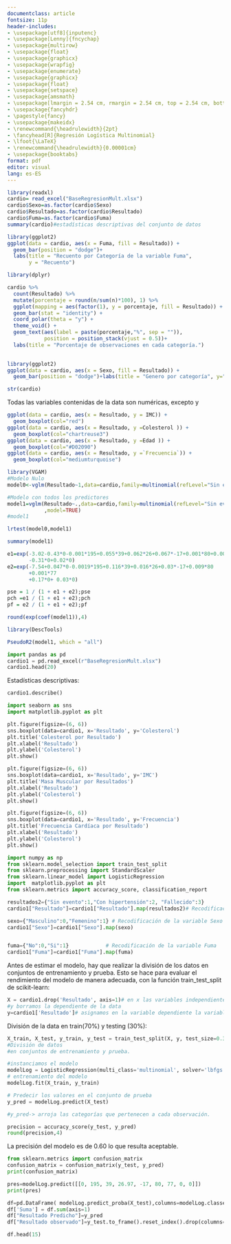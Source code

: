 ---
documentclass: article 
fontsize: 11p
header-includes:
- \usepackage[utf8]{inputenc} 
- \usepackage[Lenny]{fncychap}
- \usepackage{multirow}
- \usepackage{float}
- \usepackage{graphicx}
- \usepackage{wrapfig}
- \usepackage{enumerate}
- \usepackage{graphicx}
- \usepackage{float}
- \usepackage{setspace}
- \usepackage{amsmath}
- \usepackage[lmargin = 2.54 cm, rmargin = 2.54 cm, top = 2.54 cm, bottom = 2.54 cm]{geometry}
- \usepackage{fancyhdr}
- \pagestyle{fancy}
- \usepackage{makeidx}
- \renewcommand{\headrulewidth}{2pt}
- \fancyhead[R]{Regresión Logística Multinomial}
- \lfoot{\LaTeX}
- \renewcommand{\headrulewidth}{0.00001cm}
- \usepackage{booktabs}
format: pdf 
editor: visual 
lang: es-ES
---

```{=tex}
\begin{titlepage}
\fontsize{10pt}{19pt}\selectfont
\centering
{\bfseries\LARGE UNIVERSIDAD DE EL SALVADOR}\\
\vspace{0.4cm}
{\bfseries\LARGE FACULTAD MULDISCIPLINARIA DE OCCIDENTE}\\
\vspace{0.4cm}
{\bfseries\LARGE DEPARTAMENTO DE MATEM\'ATICA\par}
\vspace{1cm}
{\bfseries\LARGE LICENCIATURA EN ESTAD\'ISTICA\par}
\vspace{0.5cm}
{\includegraphics[width = 0.4\textwidth]{UES.png}\par}
\vspace{0.7cm}
{\bfseries\LARGE APLICACI\'ON DE REGRESI\'ON LOG\'ISTICA MULTINOMIAL A RESULTADOS DEL ESTUDIO DE FRAMINGHAM\par}
\vspace{0.5cm}
{\bfseries\LARGE DOCENTE: \par}
{\bfseries\LARGE LICENCIADO. JAIME ISAAC PEÑA \par}
\vspace{1cm}
{\bfseries\LARGE PRESENTADO POR: \par}
{\bfseries\LARGE Darlyn Iveth Puentes Jimenez \par}
\vfill
{\bfseries\Large   \par}
\thispagestyle{empty}
\end{titlepage}
\thispagestyle{empty}
\newpage
\thispagestyle{empty}
\newpage
\begin{spacing}{1.5}
\tableofcontents
\thispagestyle{empty}
\end{spacing}
\newpage
```
\subsection { 1. Regresión Logística Binomial y Multinomial}

```{=tex}
\begingroup
\begin{spacing}{1.5}

\hspace{1.27cm}La Regresión Logística Binomial es un método estadístico utilizado en análisis de datos para predecir la probabilidad de que un resultado pertenezca a una categoría específica o para estimar la probabilidad de un evento binario en función de una o más variables independientes.La salida de un modelo de regresión logística no es una predicción numérica en el sentido tradicional, sino una probabilidad. Generalmente, se establece un umbral (por ejemplo, 0.5) y se considera que si la probabilidad calculada es mayor que ese umbral, el evento es probable (1), y si es menor, el evento es improbable (0).

\hspace{1.27cm}La Regresión Logística Multinomial es un método estadístico utilizado para modelar y predecir relaciones entre una variable dependiente categórica nominal (que tiene más de dos categorías) y una o más variables independientes, que pueden ser categóricas o continuas. El objetivo principal es entender cómo las variables independientes influyen en la probabilidad de pertenecer a una categoría específica de la variable dependiente. En términos más sencillos, la regresión logística multinomial se utiliza para predecir en cuál de varias categorías posibles caerá una observación en función de las variables explicativas. Las Probabilidades de cada alternativa en un modelo logit multinomial se expresan de la siguiente manera:
\end{spacing}
\endgroup
\begin{center} 



$P_{ij}=P(Y_{i}=j)=\frac{e^{-(\beta_{1j}+\beta_{2j}X_{2i}+\ldots+\beta_{kj}X_{ki})}}{1+\sum_{g=1}^{J}e^{-(\beta_{1j}+\beta_{2j}X_{2i}+\ldots+\beta_{kj}X_{ki})}},    j=1,2,...J $


$P_{i0}=P(Y_{i}=j)=\frac{1}{1+\sum_{g=1}^{J}e^{-(\beta_{1j}+\beta_{2j}X_{2i}+\ldots+\beta_{kj}X_{ki})}}$


\end{center}
```
```{=tex}
\subsection{2. Aplicación de Regresión Logística Multinomial en R}

\subsubsection{2.1 Análisis Exploratorio Univariado en R }
```
```{=tex}
\begingroup
\begin{spacing}{1.5}
\hspace{1.27cm}Antes de iniciar con el análisis de Regresión Logística conviene realizar un análisis descriptivo univariante para ver la relación entre la variable dependiente y las independientes por separado. Con aquellas variables métricas se realizarán una comparación  de las medias de los grupos de la variable dependiente.
\end{spacing}
\endgroup
```
```{=tex}
\begingroup
\begin{spacing}{1.5}

\hspace{1.27cm}La base que se utilizará para realizar la aplicación de Regresión Logística
Multinomial corresponde al famoso estudio de Framingham, también conocido como
el Framingham Heart Study (FHS), el cual es uno de los estudios epidemiológicos
más influyentes y largos en la historia de la investigación médica. Este estudio
se lleva a cabo en la ciudad de Framingham, Massachusetts, Estados Unidos. El
Framingham Heart Study se inició en 1948 y ha sido fundamental para mejorar la
comprensión de las enfermedades cardiovasculares y sus factores de riesgo. El
objetivo es analizar que factores de riesgo cardiovascular están relacionados con
los diferentes resultados en el Estudio de Framingham. Las variables que se
utilizarán en este caso están recogidas en el siguiente cuadro:

\end{spacing}
\endgroup 
\renewcommand{\arraystretch}{1.0}
```
\newpage

```{=tex}
\begin{table}[h!]
  \caption{Descripción de los datos.}
  \begin{tabular}{c|c|c}
  \toprule
  Variable  & Descripción & Codificación\\
  \midrule
  Sexo & Sexo del Paciente & 1="Femenino", 0=               "Masculino"\\
  
  Colesterol & nivel de colesterol  & Nivel continuo de   Colesterol \\
  
  Edad & Edad del Paciente & Años \\
  
  IMC &  índice de masa corporal &  índice continuo \\
  
  BPvar & Variabilidad sanguínea & Dato continuo\\
  
  Frecuencia & Frecuencia cardíaca & Frecuencia continua\\
 
  Glucosa & Nivel de glucosa & Glucosa Continua\\
  
  Fuma & Si fuma o no & 0="No", 1="Si"\\
  
  Resultado & \centering {Desenlace del paciente} &         \parbox{6cm}{0="Sin evento", 1="Con hipertensión"}, 2="Fallecido"\\
  Cigarrillos & Cigarrillos que fuma  & Número de cigarrillos\\
  \bottomrule
  \end{tabular}
\end{table}
```
```{=tex}
\begingroup
\begin{spacing}{1.5}
\hspace{1.27cm} La data está contenida en un archivo de excel llamado \textit{BaseRegresionMult}, para luego importarla a R. Para analizar se requiere que convertir a factores las variables categóricas para que R
las tome como niveles, el siguiente código hace posible lo anterior:
\end{spacing}
\endgroup
```
```{r}
library(readxl)
cardio= read_excel("BaseRegresionMult.xlsx")
cardio$Sexo=as.factor(cardio$Sexo)
cardio$Resultado=as.factor(cardio$Resultado)
cardio$Fuma=as.factor(cardio$Fuma)
summary(cardio)#estadísticas descriptivas del conjunto de datos

```

\newpage

```{=tex}
\begingroup
\begin{spacing}{1.5}
\hspace{1.27cm}La edad promedio de los pacientes es de 47 años y la persona mas joven sometido a esta prueba es de 32 años, del cual 1297 son personas del sexo femenino y 1019 del sexo masculino.
A continuación se tiene un gráfico de barras agrupados por categoría de resultados. Es interesante observar que hay mayor número de personas fallecidas que si fuman y mayor número de personas que no poseen un resultado desfavorable aquellas que no fuman.
\end{spacing}
\endgroup
```
```{r,fig.width=6, fig.height=4,fig.align='center'}
library(ggplot2)
ggplot(data = cardio, aes(x = Fuma, fill = Resultado)) +
  geom_bar(position = "dodge")+
  labs(title = "Recuento por Categoría de la variable Fuma",
       y = "Recuento")
```

```{r,fig.align='center',warning=FALSE, message=FALSE}


library(dplyr)

cardio %>% 
  count(Resultado) %>% 
  mutate(porcentaje = round(n/sum(n)*100), 1) %>% 
  ggplot(mapping = aes(factor(1), y = porcentaje, fill = Resultado)) +
  geom_bar(stat = "identity") +
  coord_polar(theta = "y") +
  theme_void() +
  geom_text(aes(label = paste(porcentaje,"%", sep = "")),
            position = position_stack(vjust = 0.5))+
  labs(title = "Porcentaje de observaciones en cada categoría.")
       
```

```{r,fig.align='center'}
library(ggplot2)
ggplot(data = cardio, aes(x = Sexo, fill = Resultado)) +
  geom_bar(position = "dodge")+labs(title = "Genero por categoría", y="Recuento")
```

```{r,fig.align='center',warning=FALSE, message=FALSE}


str(cardio)
```

Todas las variables contenidas de la data son numéricas, excepto \textit{Fuma, Sexo} y \textit{Resultado}

```{r}

ggplot(data = cardio, aes(x = Resultado, y = IMC)) +
  geom_boxplot(col="red")
ggplot(data = cardio, aes(x = Resultado, y =Colesterol )) +
  geom_boxplot(col="chartreuse3")
ggplot(data = cardio, aes(x = Resultado, y =Edad )) +
  geom_boxplot(col="#D02090")
ggplot(data = cardio, aes(x = Resultado, y =`Frecuencia`)) +
  geom_boxplot(col="mediumturquoise")

```

```{=tex}
\begingroup
\begin{spacing}{1.5}
\hspace{1.27cm}Se observa que para las 3 categorías  el promedio del nivel de colesterol es igual, también para la variable Edad y Frecuencia Cardíaca, esto puede dar indicios de no hay un efecto significativo de la variable categórica en la variable numérica. Para asegurar esto, hay que ver si estas variables contribuyen a la predicción de la variable dependiente realizando el modelo de regresión.  
\end{spacing}
\endgroup
\subsubsection {2.2 Estimación del Modelo de Regresión }
```
```{=tex}
\begingroup
\begin{spacing}{1.5}
\hspace{1.27cm}Para efectos de este
estudio se tomará como referencia a la categoría  "Sin evento", pues el objetivo
es realizar comparaciones con las categorías que presentan resultados
desfavorables de aquellos pacientes de acuerdo a características dadas respecto de la categoría que no posee ningún evento. Para
encontrar la probabilidad de que una persona pertenezca a alguno de los
resultados respecto de los distintos factores asociados, como el nivel de
Glucosa, Colesterol, Masa Muscular y otros, se estima el modelo de regresión
multinomial y su significatividad global a través de la librería VGAM.
\end{spacing}
\endgroup
```

```{r}
library(VGAM)
#Modelo Nulo
model0<-vglm(Resultado~1,data=cardio,family=multinomial(refLevel="Sin evento"))

#Modelo con todos los predictores
model1=vglm(Resultado~.,data=cardio,family=multinomial(refLevel="Sin evento")
            ,model=TRUE)
#model1

lrtest(model0,model1)
```

```{=tex}
\begingroup
\begin{spacing}{1.5}
\hspace{1.27cm}El primer modelo que se observa contiene únicamente por los interceptos
$\beta_0$, es decir que las variables independientes no están dentro de este
modelo y sus coeficientes son nulos, por otro lado, el segundo modelo contiene a
todas las variables independientes. El objetivo con realizar estos dos modelos
es calcular el ratio de verosimilitud entre ambos(deviance), si el del segundo
modelo es más pequeño entonces se dice que existe alguna variable que ejerce
influencia significativa en la variable dependiente. De la salida anterior se
observa que el p valor de correspondiente al de ji-cuadrado es significativo,
recordando que para saber si la diferencia es significativa, se debe calcular la
diferencia entre las máximas verosimilitudes de los modelos y distribuirla como
una $\chi^2$ con grados de libertad igual a la diferencia en el número de
parámetros de los modelos $(k_M - k_0)$. Por tanto existe algún factor ($\beta$
distinto de cero) que influye en el Resultado, estos es, el modelo completo se ajusta
significativamente mejor que el modelo reducido. 

\end{spacing}
\endgroup
\subsubsection{2.3 Efecto de
cada predictor}
```
```{=tex}
\begingroup
\begin{spacing}{1.5}
\hspace{1.27cm}En la sección anterior se verifica que al menos un predictor es distinto de cero, y efectivamente al menos uno es distinto de cero, ahora se evaluará para identificar cuales de las variables son las que aportan en la explicación de la variable Resultado.
\end{spacing}
\endgroup
```
```{r,warning=FALSE}
summary(model1)
```

```{=tex}
\begingroup
\begin{spacing}{1.5}
\hspace{1.27cm}La salida anterior ofrece los resultados de los coeficientes estimados, la
hipótesis que se verifica para estos coeficientes es análoga al contraste de
significatividad global anterior. Como se tiene $k-1$ modelos de regresión, se
observa que para cuando se hace la comparación de la categoría de referencia
"Sin evento" con "Con hipertensión" resulta significativos los coeficientes de
sexo masculino, Edad, Masa Muscular, BPvar y Cigarrillos por día. esto es: Los hombres en comparación con las mujeres tienen una menor probabilidad de pertenecer a la categoría de referencia en lugar de "Con hipertensión" o "Fallecido". Por otro
lado si se tiene un aumento de masa muscular es más probable que esta persona
esté en el grupo de los que tienen hipertensión, además entre más cigarrillos
consuma su riego de poseer hipertensión es mayor en lugar de no tener un
resultado negativo. En la siguiente comparación "Sin evento" con "Fallecido"
resultan que los coeficientes que contribuyen al modelo son: La Edad, BPvar y
cigarrillos por día, es decir que a menor edad es menos probable fallecer en
comparación de obtener un resultado negativo, y también si la persona posee un
aumento en la variabilidad de presión arterial es más probable que esta persona
fallezca en lugar de no poseer ningún resultado desfavorable, finalmente si la
persona fuma una pequeña cantidad de cigarrillo es más probable que no posea
ningún resultado desfavorable en lugar de fallecer. 
\end{spacing}
\endgroup
\subsubsection{2.4 Pronósticos de la Categoría de Resultado}
```
```{=tex}
\begingroup
\begin{spacing}{1.5}
\hspace{1.27cm}Suponiendo que un paciente tiene las siguientes características:Masculino, con Colesterol de 195, 39 años de edad, 26 de masa corporal, variabilidad sanguínea de -17, frecuencia cardíaca de 80, Glucosa de 77, No fuma y no fuma ningún cigarrillo. cual es la probabilidad de que esta persona no posea ningún evento:
\end{spacing}
\endgroup
```
```{r}

e1=exp(-3.02-0.43*0-0.001*195+0.055*39+0.062*26+0.067*-17+0.001*80+0.002*77
       -0.31*0+0.02*0)
e2=exp(-7.54+0.047*0-0.0019*195+0.116*39+0.016*26+0.03*-17+0.009*80
       +0.001*77
       +0.17*0+ 0.03*0)

pse = 1 / (1 + e1 + e2);pse
pch =e1 / (1 + e1 + e2);pch
pf = e2 / (1 + e1 + e2);pf


```

```{=tex}
\begingroup
\begin{spacing}{1.5}
\hspace{1.27cm}Para este caso esta observación tiene un 56.7\% de probabilidad de  pertenecer a la categoría \textit{Sin evento}, 39.4\% a \textit{Con hipertensión} y 3.9\% a  \textit{Fallecido}, es decir, que esta persona de acuerdo a las características dadas tiene mayor probabilidad de ser una persona \textit{Con hipertensión} pues es la probabilidad más alta. En un modelo logit multinomial, la probabilidad de cada categoría se calcula en relación con las demás categorías, y la suma de las probabilidades para todas las categorías debe ser igual a 1.
\end{spacing}
\endgroup
```
\subsubsection{2.5 Obtención de los \textit{Risk Ratios}}

```{=tex}
\begingroup
\begin{spacing}{1.5}
\hspace{1.27cm}La contribución relativa sin tener que preocuparse por las unidades de medidas de cada variable independiente 
se solventa a través de los coeficientes estimados estandarizados, es decir los \textit{risk ratios}\footnote{ La interpretación se brinda en la Sección 4 de este documento},
que permiten interpretar el efecto de una variable independiente en términos de
probabilidad de pertenecer a una categoría en comparación con la categoría de
referencia.
\end{spacing}
\endgroup
```
```{r}
round(exp(coef(model1)),4)
```

\subsubsection{2.6 Evaluación del Ajuste del modelo estimado}

```{=tex}
\begingroup
\begin{spacing}{1.5}
\hspace{1.27cm}Para determinar cuan bueno es el modelo, se hace la comparación entre los siguientes
coeficientes:
Como se observa los $R^2$ son relativamente bajos, lo que índica
que el modelo no explica una gran proporción de la variabilidad en los datos. El $R^2$ de CoxSnell es un poco más alto, indica
que el modelo explica un 19.53\% de la variabilidad en la variable respuesta en
relación a la categoría de referencia "Sin evento". También el $R^2$ de
Nagelkerke, establece que el modelo es capaz de explicar un 23.16\% de los
cambios en la variable respuesta en comparación con el modelo nulo.
\end{spacing}
\endgroup
```
```{r, warning=FALSE, message=FALSE}
library(DescTools)

PseudoR2(model1, which = "all")
```
\newpage
```{=tex}
\subsection {3. Aplicación de Regresión Logística Multinomial en Python}
\subsubsection {3.1 Análisis Exploratorio en Python}
```
```{python}
import pandas as pd
cardio1 = pd.read_excel(r"BaseRegresionMult.xlsx")
cardio1.head(20)
```

Estadísticas descriptivas:

```{python}
cardio1.describe()
```

```{python}


import seaborn as sns
import matplotlib.pyplot as plt

plt.figure(figsize=(6, 6))
sns.boxplot(data=cardio1, x='Resultado', y='Colesterol')
plt.title('Colesterol por Resultado')
plt.xlabel('Resultado')
plt.ylabel('Colesterol')
plt.show()


```

```{python}
plt.figure(figsize=(6, 6))
sns.boxplot(data=cardio1, x='Resultado', y='IMC')
plt.title('Masa Muscular por Resultados')
plt.xlabel('Resultado')
plt.ylabel('Colesterol')
plt.show()

```

```{python}
plt.figure(figsize=(6, 6))
sns.boxplot(data=cardio1, x='Resultado', y='Frecuencia')
plt.title('Frecuencia Cardíaca por Resultado')
plt.xlabel('Resultado')
plt.ylabel('Colesterol')
plt.show()

```

```{=tex}
\subsubsection{3.2 Regresión Logística utilizando Usando  Sci-Kit Learn}
\begingroup
\begin{spacing}{1.5}
\hspace{1.27cm} A continuación se muestran las bibliotecas generales de aprendizaje automático de Python para realizar el análisis de Regresión Logística en los resultados obtenidos. Algunas funciones de estas librerías son: \texttt{LogisticRegression} para el modelo de regresión logística multinomial. \texttt{train\_test\_split} para dividir los datos en conjuntos de entrenamiento y prueba. \texttt{accuracy\_score} y \texttt{classification\_report} para evaluar el rendimiento del modelo.
\end{spacing}
\endgroup
```
```{python}
import numpy as np
from sklearn.model_selection import train_test_split
from sklearn.preprocessing import StandardScaler
from sklearn.linear_model import LogisticRegression
import  matplotlib.pyplot as plt
from sklearn.metrics import accuracy_score, classification_report
```

```{=tex}
\subsubsection{3.3 Codificación de variables categóricas}
\begingroup
\begin{spacing}{1.5}

\hspace{1.27cm}Antes de aplicar cualquier modelo de aprendizaje automático, hay que codificar aquellas variables
que son categóricas, en este caso esta característica las cumplen las variables:
\textit{Resultado}, \textit{Sexo} y \textit{Fuma}. A continuación se muestra el
mapeo utilizado para realizar el cambio en la codificación de las variables,
este paso se realiza con el fin de que el modelo pueda comprender y utilizar
esta información en el proceso de entrenamiento.

\end{spacing}
\endgroup
```
```{python}
resultados2={"Sin evento":1,"Con hipertensión":2, "Fallecido":3}
cardio1["Resultado"]=cardio1["Resultado"].map(resultados2)# Recodificación de la Resultado

sexo={"Masculino":0,"Femenino":1} # Recodificación de la variable Sexo
cardio1["Sexo"]=cardio1["Sexo"].map(sexo)


fuma={"No":0,"Si":1}            # Recodificación de la variable Fuma
cardio1["Fuma"]=cardio1["Fuma"].map(fuma)
```

\subsubsection {3.4 Estimación del Modelo de Regresión}

\hspace{1.27cm}

Antes de estimar el modelo, hay que realizar la división de los datos en conjuntos de entrenamiento y prueba. Esto se hace para evaluar el rendimiento del modelo de manera adecuada, con la función train_test_split de scikit-learn:

```{python}
X = cardio1.drop('Resultado', axis=1)# en x las variables independientes 
#y borramos la dependiente de la data
y=cardio1['Resultado']# asignamos en la variable dependiente la variable Resultado
```

División de la data en train(70%) y testing (30%):

```{python}
X_train, X_test, y_train, y_test = train_test_split(X, y, test_size=0.3)
#División de datos 
#en conjuntos de entrenamiento y prueba.

#instanciamos el modelo
modelLog = LogisticRegression(multi_class='multinomial', solver='lbfgs', max_iter=10000)
# entrenamiento del modelo
modelLog.fit(X_train, y_train)

```

```{=tex}
\begingroup
\begin{spacing}{1.5}
El modelo "aprende" a partir de los datos de entrenamiento y estima los
coeficientes que se utilizarán para hacer predicciones.
\end{spacing}
\endgroup
```
```{python}
# Predecir los valores en el conjunto de prueba
y_pred = modelLog.predict(X_test)

#y_pred-> arroja las categorías que pertenecen a cada observación.
```

```{=tex}
\subsubsection {3.5 Precisión del modelo y Matriz de Confusión} 
\begingroup
\begin{spacing}{1.5}
\hspace{1.27cm}Una vez entrenado el modelo, se puede evaluar su rendimiento en los datos de prueba utilizando métricas
adecuadas para problemas de clasificación multinomial, como la precisión(accuracy), la matriz de confusión o cualquier otra métrica relevante.
\end{spacing}
\endgroup
```
```{python}
precision = accuracy_score(y_test, y_pred)
round(precision,4)
```

La precisión del modelo es de 0.60 lo que resulta aceptable.

```{python}
from sklearn.metrics import confusion_matrix
confusion_matrix = confusion_matrix(y_test, y_pred)
print(confusion_matrix)
```

```{=tex}
\begingroup
\begin{spacing}{1.5}
\hspace{1.27cm}La matriz de confusión indica en su diagonal principal como el modelo ha clasificado correctamente y por debajo de esta, están los falsos positivos, es decir aquellos que fueron clasificados en esa categoría cuando en realidad no lo son, y por encima de la diagonal los falsos negativos, en donde le modelo ha clasificado a las observaciones no pertenecientes a esa categoría cuando en verdad si pertenecen.

\hspace{1.27cm}Para pronosticar un nuevo caso con el modelo se tiene una observación con las caracteristicas siguientes: 
suponiendo que la persona es del sexo masculino, con Colesterol de 195, 39 años de edad, 26 de masa corporal, variabilidad sanguínea de -17, frecuencia cardíaca de 80, Glucosa de 77, No fuma y no fuma ningún cigarrillo.
\end{spacing}
\endgroup
```
```{python,warning=FALSE }
pres=modelLog.predict([[0, 195, 39, 26.97, -17, 80, 77, 0, 0]])
print(pres)
```

```{=tex}
\begingroup
\begin{spacing}{1.5}
\hspace{1.27cm}Estos datos corresponde a la primera observación de la data que esta clasificado que no tiene resultado desfavorable, al realizar la predicción con el modelo, efectivamente lo clasifica en la categoría 1. 
 
\end{spacing}
\endgroup
```
\subsubsection {3.6 Probabilidades calculadas}

```{python}
df=pd.DataFrame( modelLog.predict_proba(X_test),columns=modelLog.classes_)
df['Suma'] = df.sum(axis=1)
df["Resultado Predicho"]=y_pred
df["Resultado observado"]=y_test.to_frame().reset_index().drop(columns="index")

df.head(15)
```

```{=tex}
\begingroup
```
```{=tex}
\begin{spacing}{1.5}
\hspace{1.27cm}La clase con mayor probabilidad es el resultado de la clase predicha. Además, esta la columna en donde está la predicción y el resultado observado, y se evidencia que en la categoría 2 acierta en clasificación el modelo mientras que cuando el valor observado es la categoria 3 el modelo no acierta en la clasificación, luego esta la  suma de las probabilidades que es igual a 1. 
\end{spacing}
\endgroup
```
```{python}
```

\newpage

```{=tex}
\subsection {4. Aplicación de Regresión Logística en SPSS}
\begingroup
\begin{spacing}{1.5}
\hspace{1.27cm}SPSS es un software
que facilita mucho la aplicación de esta técnica, puesto que es mas gráfico en
comparación que cuando se realiza en R y  Python. Para dar inicio, se
especifican las variables que estarán en la aplicación y se proporcionan os
datos, como sigue:
\end{spacing}
\endgroup
```
```{=tex}
\begin{figure}[h]
  \centering
  \begin{minipage}{0.9\linewidth}
    \caption{Vista de datos en SPSS}
    \includegraphics[width=0.9\linewidth]{SPPSvista.png}
  \end{minipage}
\end{figure}
```
```{=tex}
\begingroup
\begin{spacing}{1.5}

\hspace{1.27cm}En la parte superior selecciona \textit{Analizar>Logística>Regresión
Multinomial}. luego se especifica la variable dependiente y covariables, para
este caso en el modelo no se evaluaran interacciones de variables, por lo que se
deja por defecto, Efectos Principales. En la parte de \textit{Estadíscos} se
selecciona \textit{Pseudo R cuadrado, Informacion de Ajuste} y \textit{criterios de Información}.
Los Resultados que brinda el software son los siguientes:
  1.  Resumen de Procesamiento de casos el cual indica que la base esta conformada por un 30.3\% de personas que no tienen ningún resultado negativo, 58.1\% con hipertensión y finalmente un 11.6\% han fallecido. 

  2.  Información de ajuste del modelo:
el siguiente cuadro se observa como el modelo final se ajusta significativamente mejor que el modelo nulo ( solo con interceptos)
\end{spacing}
\endgroup
```
```{=tex}
\begin{figure}[h]
  \centering
  \caption{Ajuste del Modelo}
  \includegraphics[width=\linewidth]{ajustem.png}
\end{figure}
```

\begin{figure}[h]
  \centering
  \caption{Bondad de Ajuste del Modelo}
  \includegraphics[width=\linewidth]{bondad.png}
\end{figure}

```{=tex}
\begin{figure}[h]
  \centering
  \caption{Estimación de Parámetros}
    \includegraphics[width=\linewidth]{estparametros.png}
\end{figure}
```
```{=tex}
\newpage
\begingroup
\begin{spacing}{1.5}
\hspace{1.27cm}En la Figura 4 se obtienen las estimaciones de los parámetros del modelo, en la primera columna luego de las variables, esta los coeficientes del modelo B, luego el error estándar, el test de Wald asociado a cada coeficiente, grados de libertad, el p valor y finalmente el \textit{risk ratio}. 

\hspace{1.27cm}En la columna del p valor, como antes se mencionaba que para cuando las categorías son Sin evento y Con Hipertensión las variables que contribuyen a la explicación de esta combinación son: Edad, IMC, BParv, cigarrillos y Sexo y de la misma manera cuando la comparación de Sin evento y Fallecido son las mismas variables que contribuyen excepto IMC. 

\hspace{1.27cm}En los risk ratios, un aumento de una unidad en la variable Edad se asocia con un aumento del 5.7\% en las probabilidades de tener hipertensión en lugar de no tener un resultado desfavorable, manteniendo todas las demás variables constantes en el modelo. Además, un incremento en el índice de masa muscular indica que es más probable que el paciente tenga hipertensión, luego si la variabilidad sanguínea disminuye en una unidad es 1.070 veces menos probable pertenecer al grupo de personas con hipertensión. Los hombres tienen un 36\% (\textit{risk ratio} de 0.64) menos de probabilidades de tener hipertensión en lugar de no tener evento en comparación con las mujeres. 

\hspace{1.27cm}Cuando se cambia a la categoría de fallecido con la de referencia (“Sin evento”) las interpretaciones son análogas, es decir que un aumento en la edad existe un 12.3\% de fallecer en comparación de un resultado desfavorable, así mismo un aumento en la variabilidad sanguínea se asocia con un 3.2\% de probabilidad de fallecer en lugar de no tener ningún evento desfavorable y entre más cigarrillos consuma por día existe la probabilidad de un 3.2\% de que fallezca en lugar de no tener ningún evento de salud. 

3. Clasificación de los casos: muestra como fue hecha la clasificación(Figura 5), en la diagonal principal se muestran los casos que acertaron en la clasificación, en \textit{Sin evento} se tienen 294 casos bien clasificados, 178 se clasificaron en esta misma siendo en realidad, observaciones con resultado que tiene hipertensión, y 45 que son fallecidos se clasificaron en la categoría \textit{Sin evento}, y así se puede continuar con la clasificación con las demás categorías. Entre más valores existan en la diagonal mejor es la precisión del modelo.

\end{spacing}
\endgroup
```
```{=tex}
\begin{figure}[h]
  \centering
  \caption { Clasificación General}
  \includegraphics[width=\linewidth]{clasificacioncasos.png}
\end{figure}
```
\newpage
```{=tex}
\subsection{5. Conclusión}
\begingroup
\begin{spacing}{1.5}
\hspace{1.27cm} Las enfermedades cardiovasculares, también conocidas como enfermedades del corazón, son un grupo de trastornos que afectan el corazón y los vasos sanguíneos. Estas enfermedades pueden ser potencialmente graves y, en algunos casos, mortales. 

\hspace{1.27cm}Las variables que resultan que tienen peso para determinar el desenlace de un paciente son la Edad, IMC, BParv, cigarrillos y Sexo. Entre más edad posea el paciente es más probable que éste, al cabo del tiempo desarrolle hipertensión o fallezca debido a una enfermedad cardiovascular, además si presente un aumento en la Masa muscular y fume un número alto de cigarrillos por día  existe la probabilidad de que se categorice en el grupo de hipertensión o fallezca. 

\hspace{1.27cm}En general, la regresión logística es una herramienta estadística que puede ayudar en los diferentes campos de la ciencia, en este trabajo se evidencia como esta es útil para predecir cual es el resultado de acuerdo con las características presentaron los pacientes que se encuentran en la base de Datos de Framingham. Es muy accesible su aplicación, como se ha presentado en este documento, en R, Python y SPSS poseen esta herramienta y arrojan resultados similares con algunas diferencias muy pequeñas, si se desea una manera mas gráfica SPSS es el que encabeza la lista. Luego en Python,  tenemos el aprendizaje automático el cual tiene la  capacidad de aprender de datos y extraer patrones complejos lo convierte en una herramienta poderosa para la toma de decisiones, finalmente R lo hace de una forma más pausada y analítica. 
\end{spacing}
\endgroup
```
